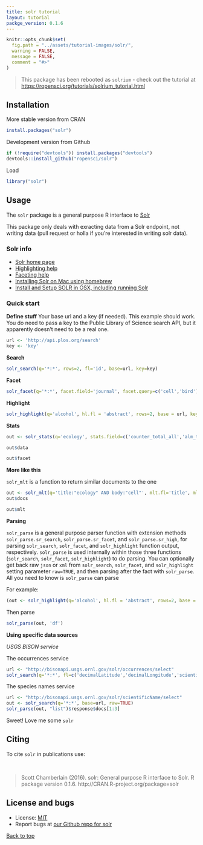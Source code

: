 ```yaml
---
title: solr tutorial
layout: tutorial
packge_version: 0.1.6
---
```


```r
knitr::opts_chunk$set(
  fig.path = "../assets/tutorial-images/solr/", 
  warning = FALSE,
  message = FALSE,
  comment = "#>"
)
```

> This package has been rebooted as `solrium` - check out the tutorial at [https://ropensci.org/tutorials/solrium_tutorial.html](https://ropensci.org/tutorials/solrium_tutorial.html)

<section id="installation">

## Installation


More stable version from CRAN

```r
install.packages("solr")
```

Development version from Github

```r
if (!require("devtools")) install.packages("devtools")
devtools::install_github("ropensci/solr")
```

Load

```r
library("solr")
```

<section id="usage">

## Usage

The `solr` package is a general purpose R interface to [Solr](http://lucene.apache.org/solr/)

This package only deals with exracting data from a Solr endpoint, not writing data (pull request or holla if you're interested in writing solr data).

### Solr info

+ [Solr home page](http://lucene.apache.org/solr/)
+ [Highlighting help](http://wiki.apache.org/solr/HighlightingParameters)
+ [Faceting help](http://wiki.apache.org/solr/SimpleFacetParameters)
+ [Installing Solr on Mac using homebrew](http://ramlev.dk/blog/2012/06/02/install-apache-solr-on-your-mac/)
+ [Install and Setup SOLR in OSX, including running Solr](http://risnandar.wordpress.com/2013/09/08/how-to-install-and-setup-apache-lucene-solr-in-osx/)

### Quick start

**Define stuff** Your base url and a key (if needed). This example should work. You do need to pass a key to the Public Library of Science search API, but it apparently doesn't need to be a real one.

```r
url <- 'http://api.plos.org/search'
key <- 'key'
```

**Search**

```r
solr_search(q='*:*', rows=2, fl='id', base=url, key=key)
```

**Facet**

```r
solr_facet(q='*:*', facet.field='journal', facet.query=c('cell','bird'), base=url, key=key)
```

**Highlight**

```r
solr_highlight(q='alcohol', hl.fl = 'abstract', rows=2, base = url, key=key)
```

**Stats**

```r
out <- solr_stats(q='ecology', stats.field=c('counter_total_all','alm_twitterCount'), stats.facet=c('journal','volume'), base=url, key=key)
```

```r
out$data
```

```r
out$facet
```

**More like this**

`solr_mlt` is a function to return similar documents to the one

```r
out <- solr_mlt(q='title:"ecology" AND body:"cell"', mlt.fl='title', mlt.mindf=1, mlt.mintf=1, fl='counter_total_all', rows=5, base=url, key=key)
out$docs
```

```r
out$mlt
```

**Parsing**

`solr_parse` is a general purpose parser function with extension methods `solr_parse.sr_search`, `solr_parse.sr_facet`, and `solr_parse.sr_high`, for parsing `solr_search`, `solr_facet`, and `solr_highlight` function output, respectively. `solr_parse` is used internally within those three functions (`solr_search`, `solr_facet`, `solr_highlight`) to do parsing. You can optionally get back raw `json` or `xml` from `solr_search`, `solr_facet`, and `solr_highlight` setting parameter `raw=TRUE`, and then parsing after the fact with `solr_parse`. All you need to know is `solr_parse` can parse

For example:

```r
(out <- solr_highlight(q='alcohol', hl.fl = 'abstract', rows=2, base = url, key=key, raw=TRUE))
```

Then parse

```r
solr_parse(out, 'df')
```

**Using specific data sources**

*USGS BISON service*

The occurrences service

```r
url <- "http://bisonapi.usgs.ornl.gov/solr/occurrences/select"
solr_search(q='*:*', fl=c('decimalLatitude','decimalLongitude','scientificName'), base=url)
```

The species names service

```r
url <- "http://bisonapi.usgs.ornl.gov/solr/scientificName/select"
out <- solr_search(q='*:*', base=url, raw=TRUE)
solr_parse(out, "list")$response$docs[1:3]
```


Sweet!  Love me some `solr`


<section id="citing">

## Citing

To cite `solr` in publications use:

<br>

> Scott Chamberlain (2016). solr: General purpose R interface to Solr. R package version 0.1.6. http://CRAN.R-project.org/package=solr

<section id="license_bugs">

## License and bugs

* License: [MIT](http://opensource.org/licenses/MIT)
* Report bugs at [our Github repo for solr](https://github.com/solr/rgauges/issues?state=open)

[Back to top](#top)
